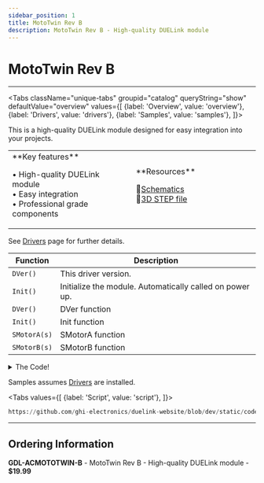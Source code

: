 ```yaml
---
sidebar_position: 1
title: MotoTwin Rev B
description: MotoTwin Rev B - High-quality DUELink module
---
```



# MotoTwin Rev B

<ProductImageSelector 
  partNumber="acmototwin-b"
  productName="MotoTwin Rev B"
/>

---

<Tabs className="unique-tabs" groupid="catalog" queryString="show" defaultValue="overview"
  values={[
    {label: 'Overview', value: 'overview'},
    {label: 'Drivers', value: 'drivers'},
    {label: 'Samples', value: 'samples'},
  ]}>

<TabItem value="overview">

This is a high-quality DUELink module designed for easy integration into your projects.

<table><td width='50%'>
**Key features**

• High-quality DUELink module<br/>
• Easy integration<br/>
• Professional grade components<br/>

</td><td width='50%'>
**Resources**
 
📄[Schematics](/sch/acmototwin-b.pdf)<br/>
🔩[3D STEP file](/3d/acmototwin-b.step)<br/>

</td></table>

</TabItem>

<TabItem value="drivers">

See [Drivers](../../engine/drivers) page for further details.

| Function | Description |
| --- | --- |
| `DVer()` | This driver version. |
| `Init()` | Initialize the module. Automatically called on power up. |
| `DVer()` | DVer function |
| `Init()` | Init function |
| `SMotorA(s)` | SMotorA function |
| `SMotorB(s)` | SMotorB function |

<details>
  <summary>The Code!</summary>

```py reference title="MotoTwin Rev B Driver"
https://github.com/ghi-electronics/duelink-website/blob/dev/static/code/drivers/actuator/mototwin.due
```

</details>

</TabItem>

<TabItem value="samples">

Samples assumes [Drivers](../../engine/drivers) are installed.

<Tabs
  values={[
    {label: 'Script', value: 'script'},
  ]}>

<TabItem value="script">

```py reference title="Script Sample"
https://github.com/ghi-electronics/duelink-website/blob/dev/static/code/samples/script/actuator/mototwin.txt
```
</TabItem>

</Tabs>

</TabItem>

</Tabs>

---

## Ordering Information

**GDL-ACMOTOTWIN-B** - MotoTwin Rev B - High-quality DUELink module - **$19.99**
